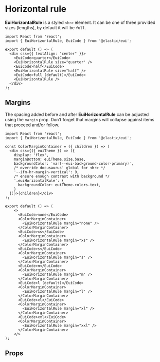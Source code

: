 # Horizontal rule

**EuiHorizontalRule** is a styled `<hr>` element. It can be one of three provided sizes (lengths), by default it will be `full`.

```tsx interactive
import React from 'react';
import { EuiHorizontalRule, EuiCode } from '@elastic/eui';

export default () => (
  <div css={{ textAlign: "center" }}>
    <EuiCode>quarter</EuiCode>
    <EuiHorizontalRule size="quarter" />
    <EuiCode>half</EuiCode>
    <EuiHorizontalRule size="half" />
    <EuiCode>full (default)</EuiCode>
    <EuiHorizontalRule />
  </div>
);
```

## Margins

The spacing added before and after **EuiHorizontalRule** can be adjusted using the `margin` prop. Don’t forget that margins will collapse against items that proceed and/or follow.

```tsx interactive
import React from 'react';
import { EuiHorizontalRule, EuiCode } from '@elastic/eui';

const ColorMarginContainer = ({ children }) => (
  <div css={({ euiTheme }) => ({
    display: 'flex',
    marginBottom: euiTheme.size.base,
    backgroundColor: 'var(--eui-background-color-primary)',
    /* override docusaurus' global for <hr> */
    '--ifm-hr-margin-vertical': 0,
    /* ensure enough contrast with background */
    '.euiHorizontalRule': {
      backgroundColor: euiTheme.colors.text,
    }
  })}>{children}</div>
);

export default () => (
    <>
      <EuiCode>none</EuiCode>
      <ColorMarginContainer>
        <EuiHorizontalRule margin="none" />
      </ColorMarginContainer>
      <EuiCode>xs</EuiCode>
      <ColorMarginContainer>
        <EuiHorizontalRule margin="xs" />
      </ColorMarginContainer>
      <EuiCode>s</EuiCode>
      <ColorMarginContainer>
        <EuiHorizontalRule margin="s" />
      </ColorMarginContainer>
      <EuiCode>m</EuiCode>
      <ColorMarginContainer>
        <EuiHorizontalRule margin="m" />
      </ColorMarginContainer>
      <EuiCode>l (default)</EuiCode>
      <ColorMarginContainer>
        <EuiHorizontalRule margin="l" />
      </ColorMarginContainer>
      <EuiCode>xl</EuiCode>
      <ColorMarginContainer>
        <EuiHorizontalRule margin="xl" />
      </ColorMarginContainer>
      <EuiCode>xxl</EuiCode>
      <ColorMarginContainer>
        <EuiHorizontalRule margin="xxl" />
      </ColorMarginContainer>
    </>
);
```

## Props


<PropTable definition={docgen.EuiHorizontalRule} />
